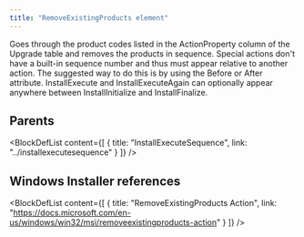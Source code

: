 ```yaml
---
title: "RemoveExistingProducts element"
---
```



Goes through the product codes listed in the ActionProperty column of the Upgrade table and removes the products in sequence. Special actions don't have a built-in sequence number and thus must appear relative to another action. The suggested way to do this is by using the Before or After attribute. InstallExecute and InstallExecuteAgain can optionally appear anywhere between InstallInitialize and InstallFinalize.


## Parents

<BlockDefList content={[
    {
      title: "InstallExecuteSequence",
      link: "../installexecutesequence"
    }
  ]}
/>

## Windows Installer references

<BlockDefList content={[
    {
      title: "RemoveExistingProducts Action",
      link: "https://docs.microsoft.com/en-us/windows/win32/msi/removeexistingproducts-action"
    }
  ]}
/>
